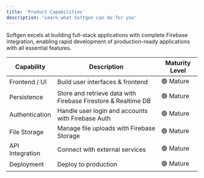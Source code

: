 ```yaml
---
title: 'Product Capabilities'
description: 'Learn what Softgen can do for you'
---
```


Softgen excels at building full-stack applications with complete Firebase integration, enabling rapid development of production-ready applications with all essential features.

| Capability | Description | Maturity Level |
| --- | --- | --- |
| Frontend / UI | Build user interfaces & frontend | 🟢 Mature |
| Persistence | Store and retrieve data with Firebase Firestore & Realtime DB | 🟢 Mature |
| Authentication | Handle user login and accounts with Firebase Auth | 🟢 Mature |
| File Storage | Manage file uploads with Firebase Storage | 🟢 Mature |
| API Integration | Connect with external services | 🟢 Mature |
| Deployment | Deploy to production | 🟢 Mature |